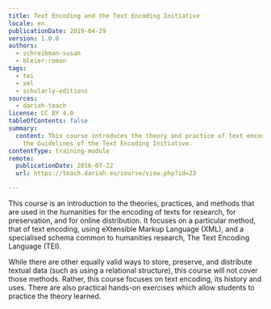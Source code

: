 ```yaml
---
title: Text Encoding and the Text Encoding Initiative
locale: en
publicationDate: 2019-04-29
version: 1.0.0
authors:
  - schreibman-susan
  - bleier-roman
tags:
  - tei
  - xml
  - scholarly-editions
sources:
  - dariah-teach
license: CC BY 4.0
tableOfContents: false
summary:
  content: This course introduces the theory and practice of text encoding using
    the Guidelines of the Text Encoding Initiative.
contentType: training-module
remote:
  publicationDate: 2016-07-22
  url: https://teach.dariah.eu/course/view.php?id=23

---
```


This course is an introduction to the theories, practices, and methods that are used in the humanities for the encoding of texts for research, for preservation, and for online distribution. It focuses on a particular method, that of text encoding, using eXtensible Markup Language (XML), and a specialised schema common to humanities research, The Text Encoding Language (TEI).

While there are other equally valid ways to store, preserve, and distribute textual data (such as using a relational structure), this course will not cover those methods. Rather, this course focuses on text encoding, its history and uses. There are also practical hands-on exercises which allow students to practice the theory learned.

<ExternalResource
  title="Interested in learning more?"
  subtitle="Check out Text Encoding and the Text Encoding Initiative on #dariahTeach"
  url="https://teach.dariah.eu/course/view.php?id=23"
/>

